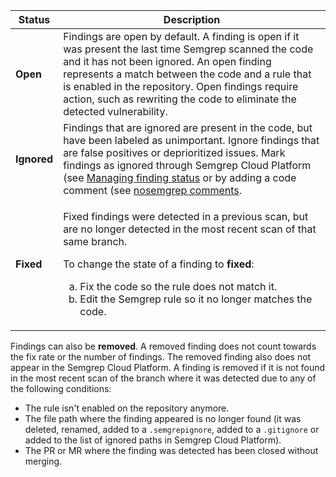 | Status | Description |
| -----------  | ------------ |
| **Open** | Findings are open by default. A finding is open if it was present the last time Semgrep scanned the code and it has not been ignored. An open finding represents a match between the code and a rule that is enabled in the repository. Open findings require action, such as rewriting the code to eliminate the detected vulnerability. |
| **Ignored** | Findings that are ignored are present in the code, but have been labeled as unimportant. Ignore findings that are false positives or deprioritized issues. Mark findings as ignored through Semgrep Cloud Platform (see [Managing finding status](/semgrep-code/findings/#managing-finding-status) or by adding a code comment (see [nosemgrep comments](/ignoring-files-folders-code/#reference-summary). |
| **Fixed** | <p>Fixed findings were detected in a previous scan, but are no longer detected in the most recent scan of that same branch. </p> <p> To change the state of a finding to **fixed**: <ol type="a"><li>Fix the code so the rule does not match it.</li><li>Edit the Semgrep rule so it no longer matches the code.</li></ol></p> |

Findings can also be **removed**. A removed finding does not count towards the fix rate or the number of findings. The removed finding also does not appear in the Semgrep Cloud Platform. A finding is removed if it is not found in the most recent scan of the branch where it was detected due to any of the following conditions:

* The rule isn't enabled on the repository anymore.
* The file path where the finding appeared is no longer found (it was deleted, renamed, added to a `.semgrepignore`, added to a `.gitignore` or added to the list of ignored paths in Semgrep Cloud Platform).
* The PR or MR where the finding was detected has been closed without merging.
